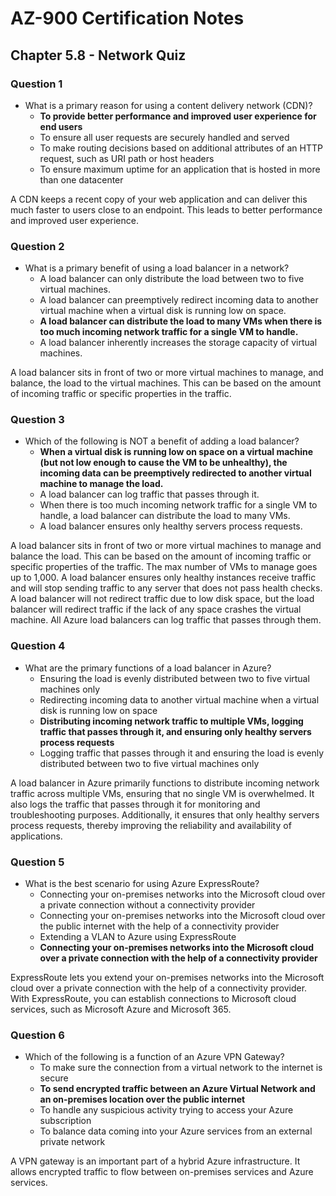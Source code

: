 # AZ-900 Certification Notes
## Chapter 5.8 - Network Quiz

### Question 1
* What is a primary reason for using a content delivery network (CDN)?
	* **To provide better performance and improved user experience for end users**
	* To ensure all user requests are securely handled and served
	* To make routing decisions based on additional attributes of an HTTP request, such as URI path or host headers
	* To ensure maximum uptime for an application that is hosted in more than one datacenter

A CDN keeps a recent copy of your web application and can deliver this much faster to users close to an endpoint. This leads to better performance and improved user experience.

### Question 2
* What is a primary benefit of using a load balancer in a network?
	* A load balancer can only distribute the load between two to five virtual machines.
	* A load balancer can preemptively redirect incoming data to another virtual machine when a virtual disk is running low on space.
	* **A load balancer can distribute the load to many VMs when there is too much incoming network traffic for a single VM to handle.**
	* A load balancer inherently increases the storage capacity of virtual machines.

A load balancer sits in front of two or more virtual machines to manage, and balance, the load to the virtual machines. This can be based on the amount of incoming traffic or specific properties in the traffic.

### Question 3
* Which of the following is NOT a benefit of adding a load balancer?
	* **When a virtual disk is running low on space on a virtual machine (but not low enough to cause the VM to be unhealthy), the incoming data can be preemptively redirected to another virtual machine to manage the load.**
	* A load balancer can log traffic that passes through it.
	* When there is too much incoming network traffic for a single VM to handle, a load balancer can distribute the load to many VMs.
	* A load balancer ensures only healthy servers process requests.

A load balancer sits in front of two or more virtual machines to manage and balance the load. This can be based on the amount of incoming traffic or specific properties of the traffic. The max number of VMs to manage goes up to 1,000. A load balancer ensures only healthy instances receive traffic and will stop sending traffic to any server that does not pass health checks. A load balancer will not redirect traffic due to low disk space, but the load balancer will redirect traffic if the lack of any space crashes the virtual machine. All Azure load balancers can log traffic that passes through them.

### Question 4
* What are the primary functions of a load balancer in Azure?
	* Ensuring the load is evenly distributed between two to five virtual machines only
	* Redirecting incoming data to another virtual machine when a virtual disk is running low on space
	* **Distributing incoming network traffic to multiple VMs, logging traffic that passes through it, and ensuring only healthy servers process requests**
	* Logging traffic that passes through it and ensuring the load is evenly distributed between two to five virtual machines only

A load balancer in Azure primarily functions to distribute incoming network traffic across multiple VMs, ensuring that no single VM is overwhelmed. It also logs the traffic that passes through it for monitoring and troubleshooting purposes. Additionally, it ensures that only healthy servers process requests, thereby improving the reliability and availability of applications.

### Question 5
* What is the best scenario for using Azure ExpressRoute?
	* Connecting your on-premises networks into the Microsoft cloud over a private connection without a connectivity provider
	* Connecting your on-premises networks into the Microsoft cloud over the public internet with the help of a connectivity provider
	* Extending a VLAN to Azure using ExpressRoute
	* **Connecting your on-premises networks into the Microsoft cloud over a private connection with the help of a connectivity provider**

ExpressRoute lets you extend your on-premises networks into the Microsoft cloud over a private connection with the help of a connectivity provider. With ExpressRoute, you can establish connections to Microsoft cloud services, such as Microsoft Azure and Microsoft 365.

### Question 6
* Which of the following is a function of an Azure VPN Gateway?
	* To make sure the connection from a virtual network to the internet is secure
	* **To send encrypted traffic between an Azure Virtual Network and an on-premises location over the public internet**
	* To handle any suspicious activity trying to access your Azure subscription
	* To balance data coming into your Azure services from an external private network

A VPN gateway is an important part of a hybrid Azure infrastructure. It allows encrypted traffic to flow between on-premises services and Azure services.